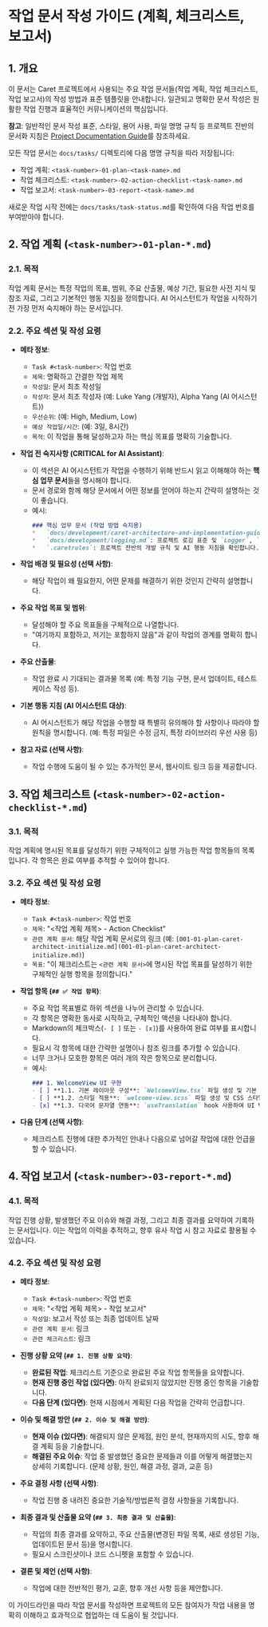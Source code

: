 # 작업 문서 작성 가이드 (계획, 체크리스트, 보고서)

## 1. 개요

이 문서는 Caret 프로젝트에서 사용되는 주요 작업 문서들(작업 계획, 작업 체크리스트, 작업 보고서)의 작성 방법과 표준 템플릿을 안내합니다. 일관되고 명확한 문서 작성은 원활한 작업 진행과 효율적인 커뮤니케이션의 핵심입니다.

**참고**: 일반적인 문서 작성 표준, 스타일, 용어 사용, 파일 명명 규칙 등 프로젝트 전반의 문서화 지침은 [Project Documentation Guide](../../development/documentation-guide.md)를 참조하세요.

모든 작업 문서는 `docs/tasks/` 디렉토리에 다음 명명 규칙을 따라 저장됩니다:
*   작업 계획: `<task-number>-01-plan-<task-name>.md`
*   작업 체크리스트: `<task-number>-02-action-checklist-<task-name>.md`
*   작업 보고서: `<task-number>-03-report-<task-name>.md`

새로운 작업 시작 전에는 `docs/tasks/task-status.md`를 확인하여 다음 작업 번호를 부여받아야 합니다.

## 2. 작업 계획 (`<task-number>-01-plan-*.md`)

### 2.1. 목적
작업 계획 문서는 특정 작업의 목표, 범위, 주요 산출물, 예상 기간, 필요한 사전 지식 및 참조 자료, 그리고 기본적인 행동 지침을 정의합니다. AI 어시스턴트가 작업을 시작하기 전 가장 먼저 숙지해야 하는 문서입니다.

### 2.2. 주요 섹션 및 작성 요령

*   **메타 정보**:
    *   `Task #<task-number>`: 작업 번호
    *   `제목`: 명확하고 간결한 작업 제목
    *   `작성일`: 문서 최초 작성일
    *   `작성자`: 문서 최초 작성자 (예: Luke Yang (개발자), Alpha Yang (AI 어시스턴트))
    *   `우선순위`: (예: High, Medium, Low)
    *   `예상 작업일/시간`: (예: 3일, 8시간)
    *   `목적`: 이 작업을 통해 달성하고자 하는 핵심 목표를 명확히 기술합니다.

*   **작업 전 숙지사항 (CRITICAL for AI Assistant)**:
    *   이 섹션은 AI 어시스턴트가 작업을 수행하기 위해 반드시 읽고 이해해야 하는 **핵심 업무 문서**들을 명시해야 합니다.
    *   문서 경로와 함께 해당 문서에서 어떤 정보를 얻어야 하는지 간략히 설명하는 것이 좋습니다.
    *   예시:
        ```markdown
        ### 핵심 업무 문서 (작업 방법 숙지용)
        *   `docs/development/caret-architecture-and-implementation-guide.md`: Caret의 오버레이 아키텍처 및 핵심 구현 원칙을 숙지합니다.
        *   `docs/development/logging.md`: 프로젝트 로깅 표준 및 `Logger`, `WebviewLogger` 사용법을 익힙니다.
        *   `.caretrules`: 프로젝트 전반의 개발 규칙 및 AI 행동 지침을 확인합니다.
        ```

*   **작업 배경 및 필요성 (선택 사항)**:
    *   해당 작업이 왜 필요한지, 어떤 문제를 해결하기 위한 것인지 간략히 설명합니다.

*   **주요 작업 목표 및 범위**:
    *   달성해야 할 주요 목표들을 구체적으로 나열합니다.
    *   "여기까지 포함하고, 저기는 포함하지 않음"과 같이 작업의 경계를 명확히 합니다.

*   **주요 산출물**:
    *   작업 완료 시 기대되는 결과물 목록 (예: 특정 기능 구현, 문서 업데이트, 테스트 케이스 작성 등).

*   **기본 행동 지침 (AI 어시스턴트 대상)**:
    *   AI 어시스턴트가 해당 작업을 수행할 때 특별히 유의해야 할 사항이나 따라야 할 원칙을 명시합니다. (예: 특정 파일은 수정 금지, 특정 라이브러리 우선 사용 등)

*   **참고 자료 (선택 사항)**:
    *   작업 수행에 도움이 될 수 있는 추가적인 문서, 웹사이트 링크 등을 제공합니다.

## 3. 작업 체크리스트 (`<task-number>-02-action-checklist-*.md`)

### 3.1. 목적
작업 계획에 명시된 목표를 달성하기 위한 구체적이고 실행 가능한 작업 항목들의 목록입니다. 각 항목은 완료 여부를 추적할 수 있어야 합니다.

### 3.2. 주요 섹션 및 작성 요령

*   **메타 정보**:
    *   `Task #<task-number>`: 작업 번호
    *   `제목`: "<작업 계획 제목> - Action Checklist"
    *   `관련 계획 문서`: 해당 작업 계획 문서로의 링크 (예: `[001-01-plan-caret-architect-initialize.md](001-01-plan-caret-architect-initialize.md)`)
    *   `목표`: "이 체크리스트는 `<관련 계획 문서>`에 명시된 작업 목표를 달성하기 위한 구체적인 실행 항목을 정의합니다."

*   **작업 항목 (`## ✅ 작업 항목`)**:
    *   주요 작업 목표별로 하위 섹션을 나누어 관리할 수 있습니다.
    *   각 항목은 명확한 동사로 시작하고, 구체적인 액션을 나타내야 합니다.
    *   Markdown의 체크박스(`- [ ]` 또는 `- [x]`)를 사용하여 완료 여부를 표시합니다.
    *   필요시 각 항목에 대한 간략한 설명이나 참조 링크를 추가할 수 있습니다.
    *   너무 크거나 모호한 항목은 여러 개의 작은 항목으로 분리합니다.
    *   예시:
        ```markdown
        ### 1. WelcomeView UI 구현
        - [ ] **1.1. 기본 레이아웃 구성**: `WelcomeView.tsx` 파일 생성 및 기본 JSX 구조 작성
        - [ ] **1.2. 스타일 적용**: `welcome-view.scss` 파일 생성 및 CSS 스타일링
        - [x] **1.3. 다국어 문자열 연동**: `useTranslation` hook 사용하여 UI 텍스트 적용 (참고: `docs/development/locale.md`)
        ```

*   **다음 단계 (선택 사항)**:
    *   체크리스트 진행에 대한 추가적인 안내나 다음으로 넘어갈 작업에 대한 언급을 할 수 있습니다.

## 4. 작업 보고서 (`<task-number>-03-report-*.md`)

### 4.1. 목적
작업 진행 상황, 발생했던 주요 이슈와 해결 과정, 그리고 최종 결과를 요약하여 기록하는 문서입니다. 이는 작업의 이력을 추적하고, 향후 유사 작업 시 참고 자료로 활용될 수 있습니다.

### 4.2. 주요 섹션 및 작성 요령

*   **메타 정보**:
    *   `Task #<task-number>`: 작업 번호
    *   `제목`: "<작업 계획 제목> - 작업 보고서"
    *   `작성일`: 보고서 작성 또는 최종 업데이트 날짜
    *   `관련 계획 문서`: 링크
    *   `관련 체크리스트`: 링크

*   **진행 상황 요약 (`## 1. 진행 상황 요약`)**:
    *   **완료된 작업**: 체크리스트 기준으로 완료된 주요 작업 항목들을 요약합니다.
    *   **현재 진행 중인 작업 (있다면)**: 아직 완료되지 않았지만 진행 중인 항목을 기술합니다.
    *   **다음 단계 (있다면)**: 현재 시점에서 계획된 다음 작업을 간략히 언급합니다.

*   **이슈 및 해결 방안 (`## 2. 이슈 및 해결 방안`)**:
    *   **현재 이슈 (있다면)**: 해결되지 않은 문제점, 원인 분석, 현재까지의 시도, 향후 해결 계획 등을 기술합니다.
    *   **해결된 주요 이슈**: 작업 중 발생했던 중요한 문제들과 이를 어떻게 해결했는지 상세히 기록합니다. (문제 상황, 원인, 해결 과정, 결과, 교훈 등)

*   **주요 결정 사항 (선택 사항)**:
    *   작업 진행 중 내려진 중요한 기술적/방법론적 결정 사항들을 기록합니다.

*   **최종 결과 및 산출물 요약 (`## 3. 최종 결과 및 산출물`)**:
    *   작업의 최종 결과를 요약하고, 주요 산출물(변경된 파일 목록, 새로 생성된 기능, 업데이트된 문서 등)을 명시합니다.
    *   필요시 스크린샷이나 코드 스니펫을 포함할 수 있습니다.

*   **결론 및 제언 (선택 사항)**:
    *   작업에 대한 전반적인 평가, 교훈, 향후 개선 사항 등을 제안합니다.

이 가이드라인을 따라 작업 문서를 작성하면 프로젝트의 모든 참여자가 작업 내용을 명확히 이해하고 효과적으로 협업하는 데 도움이 될 것입니다. 